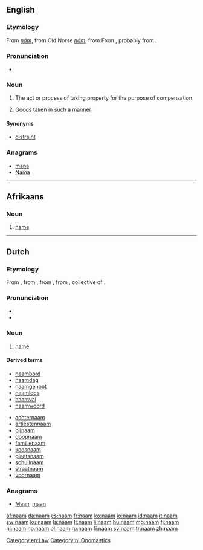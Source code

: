 {{also|nam|Nam|'Nam|NAM|nám|năm|nấm}}
==English==

===Etymology===
From {{etyl|ang}} ''[[nám]]'', from Old Norse ''[[nám]]'', from From {{proto|Germanic|nemanan|take}}, probably from {{proto|Indo-European|nem-|take}}.

===Pronunciation===
* {{IPA|/nɑːm/}}

===Noun===
{{en-noun|-}}

# {{obsolete|legal}} The act or process of taking property for the purpose of compensation.
# {{obsolete|legal}} Goods taken in such a manner

====Synonyms====
* [[distraint]]

===Anagrams===
* [[mana#English|mana]]
* [[Nama#English|Nama]]

[[Category:en:Law]]

----

==Afrikaans==

===Noun===
{{af-noun|name}}

# [[name]]

----

==Dutch==

===Etymology===
From {{etyl|dum|nl}} {{term|name|lang=dum}}, from {{etyl|odt|nl}} {{term|namo|lang=odt}}, from {{proto|Germanic|namô|lang=nl}}, from {{proto|Indo-European|h₁néh₃mō|lang=nl}}, collective of {{proto|Indo-European|h₁nḗh₃mn̥|lang=|title=}}.

===Pronunciation===
* {{rhymes|aːm|lang=nl}}
* {{IPA|/naːm/|lang=nl}}

===Noun===
{{nl-noun|m|namen|naampje}}

# [[name]]

====Derived terms====
<!-- naam* -->
* [[naambord]]
* [[naamdag]]
* [[naamgenoot]]
* [[naamloos]]
* [[naamval]]
* [[naamwoord]]
<!-- *naam -->
* [[achternaam]]
* [[artiestennaam]]
* [[bijnaam]]
* [[doopnaam]]
* [[familienaam]]
* [[koosnaam]]
* [[plaatsnaam]]
* [[schuilnaam]]
* [[straatnaam]]
* [[voornaam]]

===Anagrams===
* [[Maan#Dutch|Maan]], [[maan#Dutch|maan]]

[[Category:nl:Onomastics]]

[[af:naam]]
[[da:naam]]
[[es:naam]]
[[fr:naam]]
[[ko:naam]]
[[io:naam]]
[[id:naam]]
[[it:naam]]
[[sw:naam]]
[[ku:naam]]
[[la:naam]]
[[lt:naam]]
[[li:naam]]
[[hu:naam]]
[[mg:naam]]
[[fj:naam]]
[[nl:naam]]
[[no:naam]]
[[pl:naam]]
[[ru:naam]]
[[fi:naam]]
[[sv:naam]]
[[tr:naam]]
[[zh:naam]]